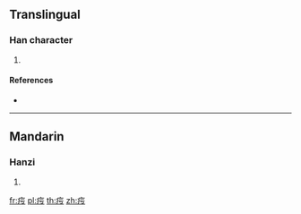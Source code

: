 {{character info/new}}
==Translingual==

===Han character===
{{Han char|rn=104|rad=疒|as=03|sn=8|four=|canj=KMMS,XKMMS|ids=⿸疒亏}}

# {{defn|Han|sort=疒03}}

====References====
* {{Han ref|kx=0769.220|dkj=22031|hdz=42660.040|uh=759E|ud=30110}}

----

==Mandarin==

===Hanzi===
{{cmn-hanzi|pin=[[xū]] ([[xu1]])|wg=hsü<sup>1</sup>}}

# {{defn|lang=cmn|sort=疒03}}

[[fr:疞]]
[[pl:疞]]
[[th:疞]]
[[zh:疞]]